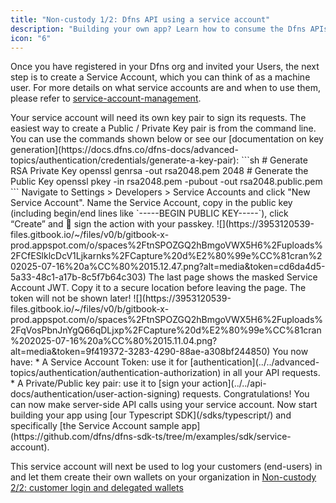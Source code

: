 ```yaml
---
title: "Non-custody 1/2: Dfns API using a service account"
description: "Building your own app? Learn how to consume the Dfns APIs using a Service Account."
icon: "6"
---
```


Once you have registered in your Dfns org and invited your Users, the next step is to create a Service Account, which you can think of as a machine user. For more details on what service accounts are and when to use them, please refer to [service-account-management](../../api-docs/authentication/service-account-management).

<Steps>
  <Step title="Prepare a key pair">
    Your service account will need its own key pair to sign its requests. The easiest way to create a Public / Private Key pair is from the command line. You can use the commands shown below or see our [documentation on key generation](https://docs.dfns.co/dfns-docs/advanced-topics/authentication/credentials/generate-a-key-pair):
    ```sh
# Generate RSA Private Key
openssl genrsa -out rsa2048.pem 2048
# Generate the Public Key
openssl pkey -in rsa2048.pem -pubout -out rsa2048.public.pem
      ```
  </Step>

  <Step title="Create the Service Account">
    Navigate to Settings > Developers > Service Accounts and click "New Service Account". Name the Service Account, copy in the public key (including begin/end lines like `-----BEGIN PUBLIC KEY-----`), click “Create” and 🔑 sign the action with your passkey.
    <Frame>![](https://3953120539-files.gitbook.io/~/files/v0/b/gitbook-x-prod.appspot.com/o/spaces%2FtnSPOZGQ2hBmgoVWX5H6%2Fuploads%2FCfESlklcDcV1Ljkarnks%2FCapture%20d%E2%80%99e%CC%81cran%202025-07-16%20a%CC%80%2015.12.47.png?alt=media&token=cd6da4d5-5a33-48c1-a17b-8c5f7b64c303)</Frame>
  </Step>

  <Step title="Store your Service Account authentication token">
    The last page shows the masked Service Account JWT. Copy it to a secure location before leaving the page.
    <Warning>
      The token will not be shown later!
    </Warning>
    <Frame>![](https://3953120539-files.gitbook.io/~/files/v0/b/gitbook-x-prod.appspot.com/o/spaces%2FtnSPOZGQ2hBmgoVWX5H6%2Fuploads%2FqVosPbnJnYgQ66qDLjxp%2FCapture%20d%E2%80%99e%CC%81cran%202025-07-16%20a%CC%80%2015.11.04.png?alt=media&token=9f419372-3283-4290-88ae-a308bf244850)</Frame>
  </Step>

  <Step title="Use the Service Account">
    You now have:
    * A Service Account Token: use it for [authentication](../../advanced-topics/authentication/authentication-authorization) in all your API requests.
    * A Private/Public key pair: use it to [sign your action](../../api-docs/authentication/user-action-signing) requests.
  </Step>
</Steps>

<Check>
  Congratulations! You can now make server-side API calls using your service account. Now start building your app using [our Typescript SDK](/sdks/typescript/) and specifically [the Service Account sample app](https://github.com/dfns/dfns-sdk-ts/tree/m/examples/sdk/service-account).
</Check>

This service account will next be used to log your customers (end-users) in and let them create their own wallets on your organization in <Icon icon="7" />[Non-custody 2/2: customer login and delegated wallets](/introduction/quickstart/7-non-custody-2-2-customer-login-and-delegated-wallets)